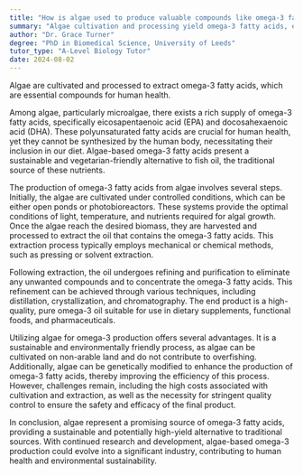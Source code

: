 ```yaml
---
title: "How is algae used to produce valuable compounds like omega-3 fatty acids?"
summary: "Algae cultivation and processing yield omega-3 fatty acids, essential compounds beneficial for human health."
author: "Dr. Grace Turner"
degree: "PhD in Biomedical Science, University of Leeds"
tutor_type: "A-Level Biology Tutor"
date: 2024-08-02
---
```


Algae are cultivated and processed to extract omega-3 fatty acids, which are essential compounds for human health.

Among algae, particularly microalgae, there exists a rich supply of omega-3 fatty acids, specifically eicosapentaenoic acid (EPA) and docosahexaenoic acid (DHA). These polyunsaturated fatty acids are crucial for human health, yet they cannot be synthesized by the human body, necessitating their inclusion in our diet. Algae-based omega-3 fatty acids present a sustainable and vegetarian-friendly alternative to fish oil, the traditional source of these nutrients.

The production of omega-3 fatty acids from algae involves several steps. Initially, the algae are cultivated under controlled conditions, which can be either open ponds or photobioreactors. These systems provide the optimal conditions of light, temperature, and nutrients required for algal growth. Once the algae reach the desired biomass, they are harvested and processed to extract the oil that contains the omega-3 fatty acids. This extraction process typically employs mechanical or chemical methods, such as pressing or solvent extraction.

Following extraction, the oil undergoes refining and purification to eliminate any unwanted compounds and to concentrate the omega-3 fatty acids. This refinement can be achieved through various techniques, including distillation, crystallization, and chromatography. The end product is a high-quality, pure omega-3 oil suitable for use in dietary supplements, functional foods, and pharmaceuticals.

Utilizing algae for omega-3 production offers several advantages. It is a sustainable and environmentally friendly process, as algae can be cultivated on non-arable land and do not contribute to overfishing. Additionally, algae can be genetically modified to enhance the production of omega-3 fatty acids, thereby improving the efficiency of this process. However, challenges remain, including the high costs associated with cultivation and extraction, as well as the necessity for stringent quality control to ensure the safety and efficacy of the final product.

In conclusion, algae represent a promising source of omega-3 fatty acids, providing a sustainable and potentially high-yield alternative to traditional sources. With continued research and development, algae-based omega-3 production could evolve into a significant industry, contributing to human health and environmental sustainability.
    